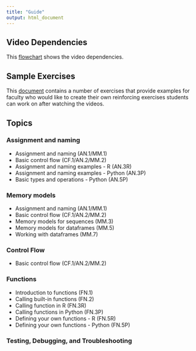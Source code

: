 ```yaml
---
title: "Guide"
output: html_document
---
```


## Video Dependencies

This [flowchart](gfx/Flowchart.jpg) shows the video dependencies.

## Sample Exercises

This [document](gfx/Example Exercises.pdf) contains a number of exercises that provide examples for faculty who would like to create their own reinforcing exercises students can work on after watching the videos.

## Topics

### Assignment and naming

- Assignment and naming (AN.1/MM.1)
- Basic control flow (CF.1/AN.2/MM.2)
-  Assignment and naming examples - R (AN.3R)
- Assignment and naming examples - Python (AN.3P)
- Basic types and operations - Python (AN.5P)

### Memory models

- Assignment and naming (AN.1/MM.1)
- Basic control flow (CF.1/AN.2/MM.2)
-  Memory models for sequences (MM.3)
- Memory models for dataframes (MM.5)
-  Working with dataframes (MM.7)

### Control Flow

- Basic control flow (CF.1/AN.2/MM.2)

### Functions

- Introduction to functions (FN.1)
- Calling built-in functions (FN.2)
- Calling function in R (FN.3R)
- Calling functions in Python (FN.3P)
- Defining your own functions - R (FN.5R)
- Defining your own functions - Python (FN.5P)

### Testing, Debugging, and Troubleshooting




